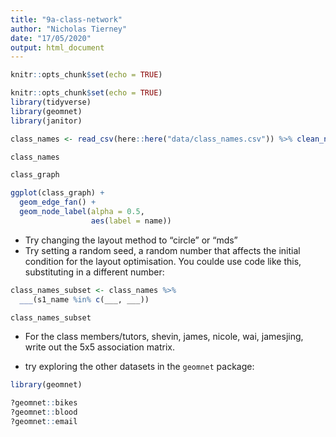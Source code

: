 ```yaml
---
title: "9a-class-network"
author: "Nicholas Tierney"
date: "17/05/2020"
output: html_document
---
```


```r
knitr::opts_chunk$set(echo = TRUE)
```

```r
knitr::opts_chunk$set(echo = TRUE)
library(tidyverse)
library(geomnet)
library(janitor)
```

```r
class_names <- read_csv(here::here("data/class_names.csv")) %>% clean_names()

class_names
```


```r
class_graph
```


```r
ggplot(class_graph) +
  geom_edge_fan() + 
  geom_node_label(alpha = 0.5,
                  aes(label = name))
```


- Try changing the layout method to "circle" or "mds"
- Try setting a random seed, a random number that affects the initial condition for the layout optimisation. You coulde use code like this, substituting in a different number:

```r
class_names_subset <- class_names %>%
  ___(s1_name %in% c(___, ___))

class_names_subset
```


- For the class members/tutors, shevin, james, nicole, wai, jamesjing, write out the 5x5 association matrix.

- try exploring the other datasets in the `geomnet` package:

```r
library(geomnet)

?geomnet::bikes
?geomnet::blood
?geomnet::email
```


